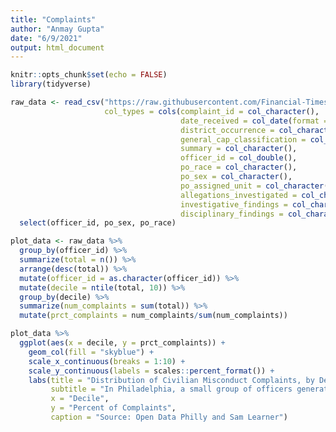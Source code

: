 ```yaml
---
title: "Complaints"
author: "Anmay Gupta"
date: "6/9/2021"
output: html_document
---
```



```r
knitr::opts_chunk$set(echo = FALSE)
library(tidyverse)
```

```r
raw_data <- read_csv("https://raw.githubusercontent.com/Financial-Times/police-misconduct-complaints-analysis/main/output/philly_clean.csv", 
                     col_types = cols(complaint_id = col_character(),
                                      date_received = col_date(format = ""),
                                      district_occurrence = col_character(),
                                      general_cap_classification = col_character(),
                                      summary = col_character(),
                                      officer_id = col_double(),
                                      po_race = col_character(),
                                      po_sex = col_character(),
                                      po_assigned_unit = col_character(),
                                      allegations_investigated = col_character(),
                                      investigative_findings = col_character(),
                                      disciplinary_findings = col_character())) %>%
  select(officer_id, po_sex, po_race)
```


```r
plot_data <- raw_data %>%
  group_by(officer_id) %>%
  summarize(total = n()) %>%
  arrange(desc(total)) %>%
  mutate(officer_id = as.character(officer_id)) %>%
  mutate(decile = ntile(total, 10)) %>%
  group_by(decile) %>%
  summarize(num_complaints = sum(total)) %>%
  mutate(prct_complaints = num_complaints/sum(num_complaints))
```

```r
plot_data %>% 
  ggplot(aes(x = decile, y = prct_complaints)) +
    geom_col(fill = "skyblue") + 
    scale_x_continuous(breaks = 1:10) +
    scale_y_continuous(labels = scales::percent_format()) + 
    labs(title = "Distribution of Civilian Misconduct Complaints, by Decile",
         subtitle = "In Philadelphia, a small group of officers generate a disproportionate share \nof misconduct complaints",
         x = "Decile", 
         y = "Percent of Complaints",
         caption = "Source: Open Data Philly and Sam Learner")
```

